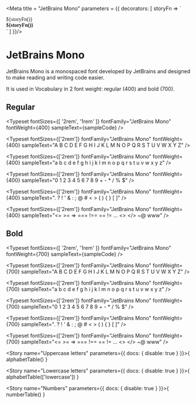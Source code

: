 
<Meta title = "JetBrains Mono" parameters = {{
  decorators: [
    storyFn => `<style>
  .jetbrains-mono {
    font-family: 'JetBrains Mono';
  }
  .bold {
    font-weight: 700;
  }
</style>
<div class="jetbrains-mono has-text-black has-bottom-margin">
  ${storyFn()}
</div>
<div class="jetbrains-mono bold has-text-black ">
  ${storyFn()}
</div>`
  ]
}}/>

# JetBrains Mono

JetBrains Mono is a monospaced font developed by JetBrains and designed to make reading and writing code easier.

It is used in Vocabulary in 2 font weight: regular (400) and bold (700).


## Regular

<Typeset
  fontSizes={[
    '2rem',
    '1rem'
  ]}
  fontFamily="JetBrains Mono"
  fontWeight={400}
  sampleText={sampleCode} />

<Typeset
  fontSizes={['2rem']}
  fontFamily="JetBrains Mono"
  fontWeight={400}
  sampleText="A B C D E F G H I J K L M N O P Q R S T U V W X Y Z" />

<Typeset
  fontSizes={['2rem']}
  fontFamily="JetBrains Mono"
  fontWeight={400}
  sampleText="a b c d e f g h i j k l m n o p q r s t u v w x y z" />

<Typeset
  fontSizes={['2rem']}
  fontFamily="JetBrains Mono"
  fontWeight={400}
  sampleText="0 1 2 3 4 5 6 7 8 9 + - * / % $" />

<Typeset
  fontSizes={['2rem']}
  fontFamily="JetBrains Mono"
  fontWeight={400}
  sampleText=". ? ! ' & : ; @ # < > ( ) { } [ ]" />

<Typeset
  fontSizes={['2rem']}
  fontFamily="JetBrains Mono"
  fontWeight={400}
  sampleText="<= >= => === !== == != ... <> </> ~@ www" />


## Bold

<Typeset
  fontSizes={[
    '2rem',
    '1rem'
  ]}
  fontFamily="JetBrains Mono"
  fontWeight={700}
  sampleText={sampleCode} />

<Typeset
  fontSizes={['2rem']}
  fontFamily="JetBrains Mono"
  fontWeight={700}
  sampleText="A B C D E F G H I J K L M N O P Q R S T U V W X Y Z" />

<Typeset
  fontSizes={['2rem']}
  fontFamily="JetBrains Mono"
  fontWeight={700}
  sampleText="a b c d e f g h i j k l m n o p q r s t u v w x y z" />

<Typeset
  fontSizes={['2rem']}
  fontFamily="JetBrains Mono"
  fontWeight={700}
  sampleText="0 1 2 3 4 5 6 7 8 9 + - * / % $" />

<Typeset
  fontSizes={['2rem']}
  fontFamily="JetBrains Mono"
  fontWeight={700}
  sampleText=". ? ! ' & : ; @ # < > ( ) { } [ ]" />

<Typeset
  fontSizes={['2rem']}
  fontFamily="JetBrains Mono"
  fontWeight={700}
  sampleText="<= >= => === !== == != ... <> </> ~@ www" />

<Story name="Uppercase letters" parameters={{
  docs: { disable: true }
}}>{
  alphabetTable()
}</Story>

<Story name="Lowercase letters" parameters={{
  docs: { disable: true }
}}>{
  alphabetTable(['lowercase'])
}</Story>

<Story name="Numbers" parameters={{
  docs: { disable: true }
}}>{
  numberTable()
}</Story>
